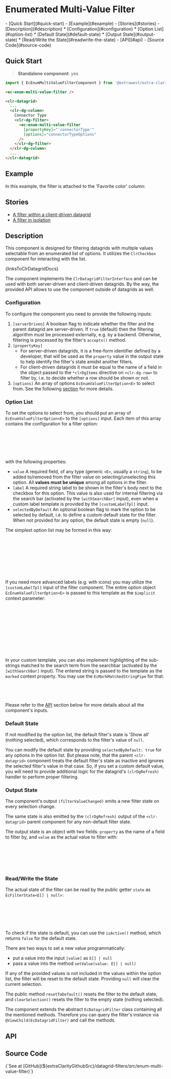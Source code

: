 


<style>
  { docsStylePatch }
</style>

<Meta
  of={FilterStories}
  name="Overview"
/>

# Enumerated Multi-Value Filter

<div className="table-of-contents">
  - [Quick Start](#quick-start)
  - [Example](#example)
  - [Stories](#stories)
  - [Description](#description)
    * [Configuration](#configuration)
    * [Option List](#option-list)
    * [Default State](#default-state)
    * [Output State](#output-state)
    * [Read/Write the State](#readwrite-the-state)
  - [API](#api)
  - [Source Code](#source-code)
</div>

## Quick Start

> **Standalone component**: yes

```typescript
import { EcEnumMultiValueFilterComponent } from '@extrawest/extra-clarity/datagrid-filters';
```
```html
<ec-enum-multi-value-filter />
```
```html
<clr-datagrid>
  ...
  <clr-dg-column>
    Connector Type
    <clr-dg-filter>
      <ec-enum-multi-value-filter
        [propertyKey]="'connectorType'"
        [options]="connectorTypeOptions"
      />
    </clr-dg-filter>
  </clr-dg-column>
  ...
</clr-datagrid>
```

## Example

In this example, the filter is attached to the 'Favorite color' column:

<Canvas of={FilterStories.DocsExampleStory} />

## Stories

* [A filter within a client-driven datagrid](/story/components-datagrid-filters-enum-multi-value-filter--within-datagrid-story)
* [A filter in isolation](/story/components-datagrid-filters-enum-multi-value-filter--filter-itself-story)

## Description

This component is designed for filtering datagrids with multiple values selectable from an enumerated list of options.
It utilizes the `ClrCheckbox` component for interacting with the list.

<Markdown>{linksToClrDatagridDocs}</Markdown>

The component implements the `ClrDatagridFilterInterface` and can be used with both server-driven and client-driven
datagrids. By the way, the provided API allows to use the component outside of datagrids as well.

### Configuration

To configure the component you need to provide the following inputs:

1. `[serverDriven]`  A boolean flag to indicate whether the filter and the parent datagrid are server-driven.
    If `true` (default) then the filtering algorithm must be processed externally, e.g. by a backend.
    Otherwise, filtering is processed by the filter's `accepts()` method.
2. `[propertyKey]`
    * For server-driven datagrids, it is a free-form identifier defined by a developer, that will be used
        as the `property` value in the output state to help identify the filter's state amidst another filters.
    * For client-driven datagrids it must be equal to the name of a field in the object passed to the `*clrDgItems`
        directive on `<clr-dg-row>` to filter by, i.e. to decide whether a row should be shown or not.
3. `[options]` An array of options `EcEnumValueFilterOption<E>` to select from.
    See the following [section](#option-list) for more details.

### Option List

To set the options to select from, you should put an array of `EcEnumValueFilterOption<E>` to the `[options]` input.
Each item of this array contains the configuration for a filter option:

```typescript
export interface EcEnumValueFilterOption<E> {
    value: E;
    label: string;
    selectedByDefault?: boolean;
}
```

with the following properties:
* `value`
    A required field, of any type (generic `<E>`, usually a `string`), to be added to/removed from the filter value
    on selecting/unselecting this option. All **values must be unique** among all options in the filter.
* `label`
    A required string label to be shown in the filter's body next to the checkbox for this option.
    This value is also used for internal filtering via the search bar (activated by the `[withSearchBar]` input),
    even when a custom label template is provided by the `[customLabelTpl]` input.
* `selectedByDefault`
    An optional boolean flag to mark the option to be selected by default,
    i.e. to define a custom default state for the filter.
    When not provided for any option, the default state is empty (`null`).

The simplest option list may be formed in this way:

```typescript
const options: EcEnumValueFilterOption<string>[] = ['red','green','blue'].map(value => ({ value, label: value }));

// or hardcoded:
const options: EcEnumValueFilterOption<string>[] = [
  { value: 'red', label: 'Red' },
  { value: 'green', label: 'Green' },
  { value: 'blue', label: 'Blue },
];
```

If you need more advanced labels (e.g. with icons) you may utilize the `[customLabelTpl]` input of the filter component.
The entire option object `EcEnumValueFilterOption<E>` is passed to this template as the `$implicit` context parameter:

```html
<ec-enum-multi-value-filter
  [propertyKey]="'color'"
  [options]="colors"
  [customLabelTpl]="customColorLabel"
/>
...
<ng-template #customColorLabel let-option>
  <span>{{ option.label }}</span>
  <cds-icon shape="mapOptionToCdsIconShape(option)" />
</ng-template>
```

In your custom template, you can also implement highlighting of the sub-strings matched to
the search term from the searchbar (activated by the `[withSearchBar]` input).
The entered string is passed to the template as the `marked` context property.
You may use the `EcMarkMatchedStringPipe` for that:

```html
<ng-template #customLabel let-option let-marked="marked">
  <span [innerHtml]="option.label | markMatched:marked"></span>
</ng-template>
```

Please refer to the [API](#api) section below for more details about all the component's inputs.

### Default State

If not modified by the option list, the default filter's state is 'Show all' (nothing selected),
which corresponds to the filter's value of `null`.

You can modify the default state by providing `selectedByDefault: true` for any options in the option list.
But please note, that the parent `<clr-datagrid>` component treats the default filter's state as inactive
and ignores the selected filter's value in that case. So, if you set a custom default value, you will need
to provide additional logic for the datagrid's `(clrDgRefresh)` handler to perform proper filtering.

### Output State

The component's output `(filterValueChanged)` emits a new filter state on every selection change.

The same state is also emitted by the `(clrDgRefresh)` output of the `<clr-datagrid>` parent component for any
non-default filter state.

The output state is an object with two fields: `property` as the name of a field to filter by, and `value` as the
actual value to filter with:

```typescript
// interface EcFilterState<E[] | null>
{
  property: string | number;
  value: E[] | null;
}
```

### Read/Write the State

The actual state of the filter can be read by the public getter `state` as `EcFilterState<E[] | null>`:

```html
...
<ec-enum-multi-value-filter #filterByColor />
...
<span>{{ filterByColor.state.value }}</span>
...
```

To check if the state is default, you can use the `isActive()` method, which returns `false` for the default state.

There are two ways to set a new value programmatically:
* put a value into the input `[value]` as `E[] | null`
* pass a value into the method `setValue(value: E[] | null)`

If any of the provided values is not included in the values within the option list,
the filter will be reset to the default state. Providing `null` will clear the current selection.

The public method `resetToDefault()` resets the filter to the default state, and
`clearSelection()` resets the filter to the empty state (nothing selected).

The component extends the abstract `EcDatagridFilter` class containing all the mentioned methods.
Therefore you can query the filter's instance via `@ViewChild(EcDatagridFilter)` and call the methods.

## API

<ArgTypes sort="requiredFirst" />

## Source Code

<Markdown>
  {`See at [GitHub](${extraClarityGithubSrc}/datagrid-filters/src/enum-multi-value-filter)`}
</Markdown>

